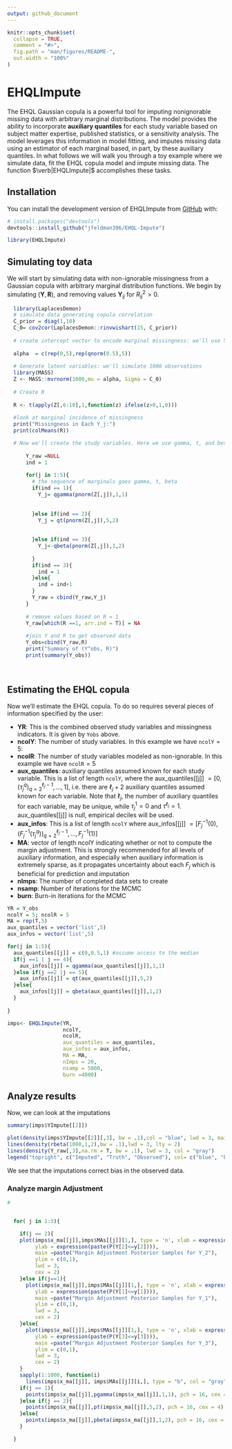 ```yaml
---
output: github_document
---
```


<!-- README.md is generated from README.Rmd. Please edit that file -->

```r
knitr::opts_chunk$set(
  collapse = TRUE,
  comment = "#>",
  fig.path = "man/figures/README-",
  out.width = "100%"
)
```

# EHQLImpute

<!-- badges: start -->
<!-- badges: end -->

The EHQL Gaussian copula is a powerful tool for imputing nonignorable missing data with arbitrary marginal distributions. The model provides the ability to incorporate **auxiliary quantiles** for each study variable based on subject matter expertise, published statistics, or a sensitivity analysis. The model leverages this information in model fitting, and imputes missing data using an estimator of each marginal based, in part, by these auxiliary quantiles. In what follows we will walk you through a toy example where we simulate data, fit the EHQL copula model and impute missing data. The function $\verb|EHQLImpute|$  accomplishes these tasks.

## Installation

You can install the development version of EHQLImpute from [GitHub](https://github.com/) with:

``` r
# install.packages("devtools")
devtools::install_github("jfeldman396/EHQL-Impute")
```



```r
library(EHQLImpute)

```


## Simulating toy data

We will start by simulating data with non-ignorable missingness from a Gaussian copula with arbitrary marginal distribution functions. We begin by simulating $(\boldsymbol Y,\boldsymbol R)$, and removing values  $\boldsymbol Y_{ij}$ for $R^{2}_{ij}>0$.



```r
  library(LaplacesDemon)
  # simulate data generating copula correlation
  C_prior = diag(1,10)
  C_0= cov2cor(LaplacesDemon::rinvwishart(15, C_prior))
  
  # create intercept vector to encode marginal missingness: we'll use 50\% marginal missingness in this example. Recall that \alpha will be 0 for indices corresponding to Y. We'll have non-ignorable missingness for each study variable (p = 5)
  
  alpha  = c(rep(0,5),rep(qnorm(0.5),5))
  
  # Generate latent variables: we'll simulate 1000 observations
  library(MASS)
  Z <- MASS::mvrnorm(1000,mu = alpha, Sigma = C_0)
  
  # Create R
  
  R <- t(apply(Z[,6:10],1,function(z) ifelse(z>0,1,0)))
  
  #look at marginal incidence of missingness
  print("Missingness in Each Y_j:")
  print(colMeans(R))

  # Now we'll create the study variables. Here we use gamma, t, and beta marginals 
  
      Y_raw =NULL
      ind = 1
      
      for(j in 1:5){
        # the sequence of marginals goes gamma, t, beta
        if(ind == 1){
          Y_j= qgamma(pnorm(Z[,j]),1,1)
        
          
        }else if(ind == 2){
          Y_j = qt(pnorm(Z[,j]),5,2)
       
          
        }else if(ind == 3){
          Y_j<-qbeta(pnorm(Z[,j]),1,2)
        
        }
        if(ind == 3){
          ind = 1
        }else{
          ind = ind+1
        }
        Y_raw = cbind(Y_raw,Y_j)
      }
      
      # remove values based on R = 1
      Y_raw[which(R ==1, arr.ind = T)] = NA
      
      #join Y and R to get observed data
      Y_obs=cbind(Y_raw,R)
      print("Summary of (Y^obs, R)")
      print(summary(Y_obs))
  
  
```
## Estimating the EHQL copula

Now we'll estimate the EHQL copula. To do so requires several pieces of information specified by the user:

* **YR**: This is the combined observed study variables and missingness indicators. It is given by $\texttt{Yobs}$ above.
* **ncolY**: The number of study variables. In this example we have $\texttt{ncolY} = 5$:
* **ncolR**: The number of study variables modeled as non-ignorable.  In this example we have $\texttt{ncolR} = 5$
* **aux\_quantiles**: auxiliary quantiles assumed known for each study variable. This is a list of length $\texttt{ncolY}$, where the aux\_quantiles[[j]] $=[0,(\tau_{j}^{q})_{q=2}^{\ell_{j}-1},...,1]$, i.e. there are $\ell_{j}+2$ auxiliary quantiles assumed known for each variable. Note that $\ell_{j}$, the number of auxiliary quantiles for each variable, may be unique, while $\tau^{1}_{j} = 0$ and $\tau^{\ell_{j}} = 1$. aux\_quantiles[[j]] is null, empirical deciles will be used.
* **aux\_infos**: This is a list of length $\texttt{ncolY}$ where aux\_infos[[j]] $=  [F_{j}^{-1}(0),(F_{j}^{-1}(\tau_{j}^{q}))_{q=2}^{\ell_{j}-1},...,F_{j}^{-1}(1)]$
* **MA**: vector of length ncolY indicating whether or not to compute the margin adjustment. This is strongly recommended for all levels of auxiliary information, and especially when auxiliary information is extremely sparse, as it propagates uncertainty about each $F_{j}$ which is beneficial for prediction and imputation
* **nImps**: The number of completed data sets to create
* **nsamp**: Number of iterations for the MCMC
* **burn**: Burn-in iterations for the MCMC


```r
YR = Y_obs
ncolY = 5; ncolR = 5
MA = rep(T,5)
aux_quantiles = vector('list',5)
aux_infos = vector('list',5)

for(j in 1:5){
  aux_quantiles[[j]] = c(0,0.5,1) #assume access to the median
  if(j ==1 | j == 4){
    aux_infos[[j]] = qgamma(aux_quantiles[[j]],1,1)
  }else if(j ==2 |j == 5){
    aux_infos[[j]] = qt(aux_quantiles[[j]],5,2)
  }else{
    aux_infos[[j]] = qbeta(aux_quantiles[[j]],1,2)
  }
  
}

imps<- EHQLImpute(YR,
                  ncolY,
                  ncolR,
                  aux_quantiles = aux_quantiles,
                  aux_infos = aux_infos,
                  MA = MA,
                  nImps = 20,
                  nsamp = 5000,
                  burn =4000)

```

## Analyze results
Now, we can look at the imputations

```r
summary(imps$YImpute[[2]])

plot(density(imps$YImpute[[2]][,3], bw = .1),col = "blue", lwd = 3, main = "Imputed vs. Truth vs. Observed")
lines(density(rbeta(1000,1,2),bw = .1),lwd = 3, lty = 2)
lines(density(Y_raw[,3],na.rm = T, bw = .1), lwd = 3, col = "gray")
legend("topright", c("Imputed", "Truth", "Observed"), col= c("blue", "black", "gray"), lwd = 3)
```

We see that the imputations correct bias in the observed data.


### Analyze margin Adjustment

```r
# 


  for( j in 1:3){

    if(j == 2){
    plot(imps$x_ma[[j]],imps$MAs[[j]][1,], type = 'n', xlab = expression(Y[2]),
         ylab = expression(paste(P(Y[2]<=y[2]))),
         main =paste("Margin Adjustment Posterior Samples for Y_2"),
         ylim = c(0,1),
         lwd = 3, 
         cex = 2)
    }else if(j==1){
      plot(imps$x_ma[[j]],imps$MAs[[j]][1,], type = 'n', xlab = expression(Y[2]),
         ylab = expression(paste(P(Y[1]<=y[1]))),
         main =paste("Margin Adjustment Posterior Samples for Y_1"),
         ylim = c(0,1),
         lwd = 3, 
         cex = 2)
    }else{
      plot(imps$x_ma[[j]],imps$MAs[[j]][1,], type = 'n', xlab = expression(Y[2]),
         ylab = expression(paste(P(Y[3]<=y[3]))),
         main =paste("Margin Adjustment Posterior Samples for Y_3"),
         ylim = c(0,1),
         lwd = 3, 
         cex = 2)
    }
    sapply(1:1000, function(i)
      lines(imps$x_ma[[j]], imps$MAs[[j]][i,], type = "b", col = "gray", lwd = 2))
    if(j == 1){
      points(imps$x_ma[[j]],pgamma(imps$x_ma[[j]],1,1), pch = 16, cex =4)
    }else if(j == 2){
      points(imps$x_ma[[j]],pt(imps$x_ma[[j]],5,2), pch = 16, cex = 4)
    }else{
      points(imps$x_ma[[j]],pbeta(imps$x_ma[[j]],1,2), pch = 16, cex = 3)
    }

  }



```


